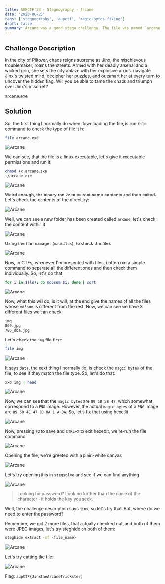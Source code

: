 ```yaml
---
title: AUPCTF'23 - Stegnography - Arcane
date: '2023-06-26'
tags: ['stegnography', 'aupctf', 'magic-bytes-fixing']
draft: false
summary: Arcane was a good stego challenge. The file was named `arcane.exe` however it was linux executable. The challenge was to find the flag hidden in the files extracted after executing the file.
---
```


## Challenge Description

In the city of Piltover, chaos reigns supreme as Jinx, the mischievous troublemaker, roams the streets. Armed with her deadly arsenal and a wicked grin, she sets the city ablaze with her explosive antics. navigate Jinx's twisted mind, decipher her puzzles, and outsmart her at every turn to uncover the hidden flag. Will you be able to tame the chaos and triumph over Jinx's mischief?

[arcane.exe](https://aupctf.s3.eu-north-1.amazonaws.com/arcane.exe)

## Solution

So, the first thing I normally do when downloading the file, is run `file` command to check the type of file it is:

```bash
file arcane.exe
```

![Arcane](/static/writeups/aupctf/stego/arcane.png)

We can see, that the file is a linux executable, let's give it executable permissions and run it:

```bash
chmod +x arcane.exe
./arcane.exe
```

![Arcane](/static/writeups/aupctf/stego/arcane2.png)

Weird enough, the binary ran `7z` to extract some contents and then exited. Let's check the contents of the directory:

![Arcane](/static/writeups/aupctf/stego/arcane3.png)

Well, we can see a new folder has been created called `arcane`, let's check the content within it

![Arcane](/static/writeups/aupctf/stego/arcane4.png)

Using the file manager (`nautilus`), to check the files

![Arcane](/static/writeups/aupctf/stego/arcane5.png)

Now, in CTFs, whenever I'm presented with files, i often run a simple command to seperate all the different ones and then check them individually. So, let's do that:

```bash
for i in $(ls); do md5sum $i; done | sort
```

![Arcane](/static/writeups/aupctf/stego/arcane6.png)

Now, what this will do, is it will; at the end give the names of all the files whose `md5sum` is different from the rest. Now, we can see we have 3 different files we can check

```sh
img
869.jpg
786_dba.jpg
```

Let's check the `img` file first:

```sh
file img
```

![Arcane](/static/writeups/aupctf/stego/arcane7.png)

It says `data`, the next thing I normally do, is check the `magic bytes` of the file, to see if they match the file type. So, let's do that:

```sh
xxd img | head
```

![Arcane](/static/writeups/aupctf/stego/arcane8.png)

Now, we can see that the `magic bytes` are `89 50 58 47`, which somewhat correspond to a `PNG` image. However, the actual `magic bytes` of a `PNG` image are `89 50 4E 47 0D 0A 1 A 0A`. So, let's fix that using hexedit

![Arcane](/static/writeups/aupctf/stego/arcane9.png)

Now, pressing `F2` to save and `CTRL+X` to exit hexedit, we re-run the file command

![Arcane](/static/writeups/aupctf/stego/arcane10.png)

Opening the file, we're greeted with a plain-white canvas

![Arcane](/static/writeups/aupctf/stego/arcane11.png)

Let's try opening this in `stegsolve` and see if we can find anything

![Arcane](/static/writeups/aupctf/stego/arcane12.png)

> Looking for password? Look no further than the name of the character - it holds the key you seek.

Well, the challenge description says `jinx`, so let's try that. But, where do we need to enter the password?

Remember, we got 2 more files, that actually checked out, and both of them were JPEG images, let's try steghide on both of them:

```sh
steghide extract -sf <file_name>
```

![Arcane](/static/writeups/aupctf/stego/arcane13.png)

Let's try catting the file:

![Arcane](/static/writeups/aupctf/stego/arcane14.png)

Flag: `aupCTF{JinxTheArcaneTrickster}`
